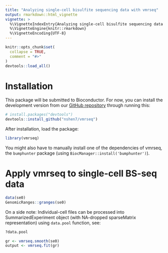 ```yaml
---
title: "Analyzing single-cell bisulfite sequencing data with vmrseq"
output: rmarkdown::html_vignette
vignette: >
  %\VignetteIndexEntry{Analyzing single-cell bisulfite sequencing data with vmrseq}
  %\VignetteEngine{knitr::rmarkdown}
  %\VignetteEncoding{UTF-8}
---
```


```r
knitr::opts_chunk$set(
  collapse = TRUE,
  comment = "#>"
)
devtools::load_all()
```

# Installation

This package will be submitted to Bioconductor. For now, you can install the development version from our [GitHub repository](https://github.com/nshen7/vmrseq) through running this:

```r
# install.packages("devtools")
devtools::install_github("nshen7/vmrseq")
```

After installation, load the package:

```r
library(vmrseq)
```

You might also have to manually install one of the dependencies of vmrseq, the `bumphunter` package (using `BiocManager::install('bumphunter')`). 

# Apply vmrseq to single-cell BS-seq data

```r
data(se0)
GenomicRanges::granges(se0)
```

On a side note: Individual-cell files can be processed into SummarizedExperiment object (with NA-dropped sparseMatrix representation) using `data.pool` function, see:
```r
?data.pool
```


```r
gr <- vmrseq.smooth(se0)
output <- vmrseq.fit(gr)
```

